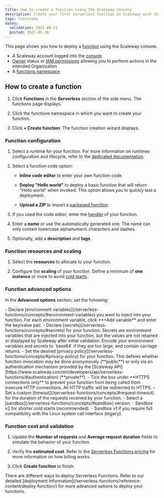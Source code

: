 ```yaml
---
title: How to create a function using the Scaleway console
description: Create your first serverless function on Scaleway with this comprehensive guide.
tags: functions
dates:
  validation: 2025-08-11
  posted: 2021-05-26
---
```



This page shows you how to deploy a [function](/serverless-functions/concepts/#serverless-functions) using the Scaleway console.

<Requirements />

- A Scaleway account logged into the [console](https://account.scaleway.com/?service=elements)
- [Owner](/iam/concepts/#owner) status or [IAM permissions](/iam/concepts/#permission) allowing you to perform actions in the intended Organization
- A [functions namespace](/serverless-functions/how-to/create-manage-delete-functions-namespace/)

## How to create a function

1. Click **Functions** in the **Serverless** section of the side menu. The functions page displays.

2. Click the functions namespace in which you want to create your function.

3. Click **+ Create function**. The function creation wizard displays.

### Function configuration

1. Select a runtime for your function. For more information on runtimes configuration and lifecycle, refer to the [dedicated documentation](/serverless-functions/reference-content/functions-runtimes/).

2. Select a function code option:

    - **Inline code editor** to enter your own function code.

    - **Deploy "Hello world"** to deploy a basic function that will return "Hello world" when invoked. This option allows you to quickly test a deployment.

    - **Upload a ZIP** to import a [packaged function](/serverless-functions/how-to/package-function-dependencies-in-zip/).

3. If you used the code editor, enter the [handler](/serverless-functions/reference-content/functions-handlers/) of your function.

4. Enter a **name** or use the automatically generated one. The name can only contain lowercase alphanumeric characters and dashes.

5. Optionally, add a **description** and **tags**.

### Function resources and scaling

1. Select the **resources** to allocate to your function.

2. Configure the **scaling** of your function.
    <Message type="tip">
      Define a minimum of **one instance** or more to avoid [cold starts](/serverless-functions/concepts/#cold-start).
    </Message>

### Function advanced options

In the **Advanced options** section, set the following:

<Tabs>
    <TabsTab label="Data">
    - Declare [environment variables](/serverless-functions/concepts/#environment-variables) you want to inject into your function. For each environment variable, click **+Add variable** and enter the key/value pair.
    - Declare [secrets](/serverless-functions/concepts/#secrets) for your function. Secrets are environment variables that are injected into your function, but the values are not retained or displayed by Scaleway after initial validation.
          <Message type="note">
          Encode your environment variables and secrets to `base64` if they are too large, and contain carriage returns.
          </Message>
    </TabsTab>
    <TabsTab label="Security">
      - Set the desired [privacy policy](/serverless-functions/concepts/#privacy-policy) for your function. This defines whether function invocation may be done anonymously (**public**) or only via an authentication mechanism provided by the [Scaleway API](https://www.scaleway.com/en/developers/api/serverless-functions/#authentication) (**private**).
      - Tick the box under **HTTPS connections only** to prevent your function from being called from insecure HTTP connections. All HTTP traffic will be redirected to HTTPS.
    </TabsTab>
    <TabsTab label="Requests">
    - Set a custom [timeout](/serverless-functions/concepts/#request-timeout) for the duration of the requests received by your function.
    </TabsTab>
    <TabsTab label="Performances">
    - Select a [sandbox](/serverless-functions/concepts/#sandbox) version:
        - Sandbox v2 for shorter cold starts (recommended).
        - Sandbox v1 if you require full compatibility with the Linux system call interface (legacy).
    </TabsTab>
</Tabs>

### Function cost and validation

1. Update the **Number of requests** and **Average request duration** fields to simulate the behavior of your function.

2. Verify the **estimated cost**. Refer to the [Serverless Functions pricing](/serverless-functions/faq/#how-am-i-billed-for-serverless-functions) for more information on how billing works.

3. Click **Create function** to finish.

<Message type="tip">
  There are different ways to deploy Serverless Functions. Refer to our detailed [deployment information](/serverless-functions/reference-content/deploy-function/) for more advanced options to deploy your functions.
</Message>

